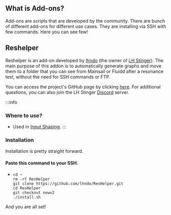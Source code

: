 

## What is Add-ons?
Add-ons are scripts that are developed by the community. There are bunch of different add-ons for different use cases. They are installing via SSH with few commands. Here you can see few!

## Reshelper
Reshelper is an add-on developed by [lhndo](https://github.com/lhndo) (the owner of [LH Stinger](https://github.com/lhndo/LH-Stinger)). The main purpose of this addon is to automatically generate graphs and move them to a folder that you can see from Mainsail or Fluidd after a resonance test, without the need for SSH commands or FTP.

You can access the project's GitHub page by clicking [here](https://github.com/lhndo/ResHelper). For additional questions, you can also join the LH Stinger [Discord](https://discord.gg/kgEaJr6K5W) server.

:::info
### Where to use?
- Used in [Input Shaping](/Printing%20Guide/Input%20Shaping).
:::

### Installation
Installation is pretty straight forward.
  #### Paste this command to your SSH.
  - ```properties showLineNumbers title="SSH"
    cd ~
    rm -rf ResHelper
    git clone https://github.com/lhndo/ResHelper.git
    cd ResHelper
    git checkout newv2
    ./install.sh
    ```

And you are all set!